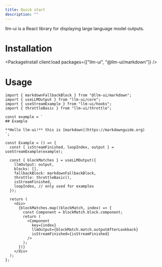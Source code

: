 ```yaml
---
title: Quick start
description: ""
---
```



llm-ui is a React library for displaying large language model outputs.

# Installation

<PackageInstall client:load packages={["llm-ui", "@llm-ui/markdown"]} />

# Usage

```tsx
import { markdownFallbackBlock } from "@llm-ui/markdown";
import { useLLMOutput } from "llm-ui/core";
import { useStreamExample } from "llm-ui/hooks";
import { throttleBasic } from "llm-ui/throttle";

const example = `
## Example

**Hello llm-ui!** this is [markdown](https://markdownguide.org)
`;

const Example = () => {
  const { isStreamFinished, loopIndex, output } = useStreamExample(example);

  const { blockMatches } = useLLMOutput({
    llmOutput: output,
    blocks: [],
    fallbackBlock: markdownFallbackBlock,
    throttle: throttleBasic(),
    isStreamFinished,
    loopIndex, // only used for examples
  });

  return (
    <div>
      {blockMatches.map((blockMatch, index) => {
        const Component = blockMatch.block.component;
        return (
          <Component
            key={index}
            llmOutput={blockMatch.match.outputAfterLookback}
            isStreamFinished={isStreamFinished}
          />
        );
      })}
    </div>
  );
};
```
